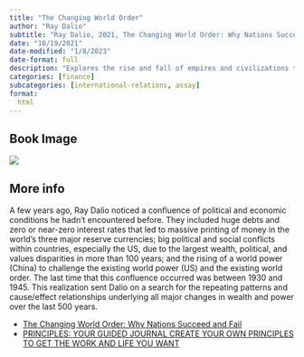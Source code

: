 ```yaml
---
title: "The Changing World Order"
author: "Ray Dalio"
subtitle: "Ray Dalio, 2021, The Changing World Order: Why Nations Succeed and Fail"
date: "10/19/2021"
date-modified: "1/8/2023"
date-format: full
description: "Explores the rise and fall of empires and civilizations throughout history, providing insights into the factors that contribute to the success and failure of nations."
categories: [finance]
subcategories: [international-relations, assay]
format:
  html
---
```


## Book Image

![](/books/TheChangingWorldOrder.png)

## More info

A few years ago, Ray Dalio noticed a confluence of political and economic conditions he hadn’t encountered before. They included huge debts and zero or near-zero interest rates that led to massive printing of money in the world’s three major reserve currencies; big political and social conflicts within countries, especially the US, due to the largest wealth, political, and values disparities in more than 100 years; and the rising of a world power (China) to challenge the existing world power (US) and the existing world order. The last time that this confluence occurred was between 1930 and 1945. This realization sent Dalio on a search for the repeating patterns and cause/effect relationships underlying all major changes in wealth and power over the last 500 years.

- [The Changing World Order: Why Nations Succeed and Fail](https://www.amazon.com/Changing-World-Order-Nations-Succeed/dp/1982160276){.external}
- [PRINCIPLES: YOUR GUIDED JOURNAL CREATE YOUR OWN PRINCIPLES TO GET THE WORK AND LIFE YOU WANT](https://www.principles.com/)
